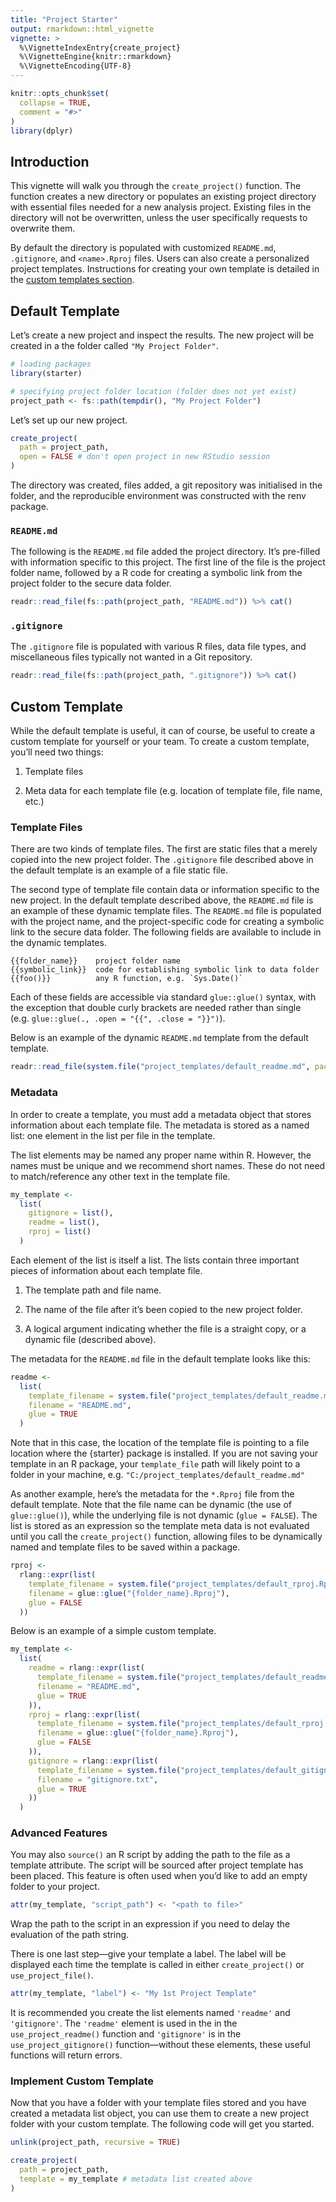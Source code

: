 ```yaml
---
title: "Project Starter"
output: rmarkdown::html_vignette
vignette: >
  %\VignetteIndexEntry{create_project}
  %\VignetteEngine{knitr::rmarkdown}
  %\VignetteEncoding{UTF-8}
---
```


```r
knitr::opts_chunk$set(
  collapse = TRUE,
  comment = "#>"
)
library(dplyr)
```

## Introduction

This vignette will walk you through the `create_project()` function.
The function creates a new directory or populates an existing project directory with essential files needed for a new analysis project.
Existing files in the directory will not be overwritten, unless the user specifically requests to overwrite them. 

By default the directory is populated with customized `README.md`, `.gitignore`, and `<name>.Rproj` files.
Users can also create a personalized project templates. Instructions for creating your own template is detailed in the [custom templates section](#custom_template). 

## Default Template

Let's create a new project and inspect the results.
The new project will be created in a the folder called `"My Project Folder"`.

```r
# loading packages
library(starter)

# specifying project folder location (folder does not yet exist)
project_path <- fs::path(tempdir(), "My Project Folder")
```

Let's set up our new project. 

```r
create_project(
  path = project_path,
  open = FALSE # don't open project in new RStudio session
)
```

The directory was created, files added, a git repository was initialised in the folder, and the reproducible environment was constructed with the renv package.

### **`README.md`**

The following is the `README.md` file added the project directory.
It's pre-filled with information specific to this project.
The first line of the file is the project folder name, followed by a R code for creating a symbolic link from the project folder to the secure data folder.

```r
readr::read_file(fs::path(project_path, "README.md")) %>% cat()
```

### **`.gitignore`**

The `.gitignore` file is populated with various R files, data file types, and miscellaneous files typically not wanted in a Git repository.

```r
readr::read_file(fs::path(project_path, ".gitignore")) %>% cat()
```

## Custom Template {#custom_template}

While the default template is useful, it can of course, be useful to create a custom template for yourself or your team.
To create a custom template, you'll need two things: 

1. Template files

1. Meta data for each template file (e.g. location of template file, file name, etc.)

### Template Files

There are two kinds of template files.
The first are static files that a merely copied into the new project folder.
The `.gitignore` file described above in the default template is an example of a file static file.

The second type of template file contain data or information specific to the new project.
In the default template described above, the `README.md` file is an example of these dynamic template files.
The `README.md` file is populated with the project name, and the project-specific code for creating a symbolic link to the secure data folder.
The following fields are available to include in the dynamic templates.

    {{folder_name}}    project folder name
    {{symbolic_link}}  code for establishing symbolic link to data folder
    {{foo()}}          any R function, e.g. `Sys.Date()`

Each of these fields are accessible via standard `glue::glue()` syntax, with the exception that double curly brackets are needed rather than single (e.g. `glue::glue(., .open = "{{", .close = "}}")`).

Below is an example of the dynamic `README.md` template from the default template.

```r
readr::read_file(system.file("project_templates/default_readme.md", package = 'starter')) %>% cat()
```

### Metadata

In order to create a template, you must add a metadata object that stores information about each template file.
The metadata is stored as a named list: one element in the list per file in the template.

The list elements may be named any proper name within R.
However, the names must be unique and we recommend short names.
These do not need to match/reference any other text in the template file.

```r
my_template <-
  list(
    gitignore = list(),
    readme = list(),
    rproj = list()
  )
```

Each element of the list is itself a list.
The lists contain three important pieces of information about each template file.

1. The template path and file name.

1. The name of the file after it's been copied to the new project folder.

1. A logical argument indicating whether the file is a straight copy, or a dynamic file (described above).

The metadata for the `README.md` file in the default template looks like this:

```r
readme <- 
  list(
    template_filename = system.file("project_templates/default_readme.md", package = "starter"), 
    filename = "README.md", 
    glue = TRUE
  )
```

Note that in this case, the location of the template file is pointing to a file location where the {starter} package is installed.
If you are not saving your template in an R package, your `template_file` path will likely point to a folder in your machine, e.g. `"C:/project_templates/default_readme.md"`

As another example, here's the metadata for the `*.Rproj` file from the default template.
Note that the file name can be dynamic (the use of `glue::glue()`), while the underlying file is not dynamic (`glue = FALSE`).
The list is stored as an expression so the template meta data is not evaluated until you call the `create_project()` function, allowing files to be dynamically named and template files to be saved within a package.

```r
rproj <- 
  rlang::expr(list(
    template_filename = system.file("project_templates/default_rproj.Rproj", package = "starter"), 
    filename = glue::glue("{folder_name}.Rproj"), 
    glue = FALSE
  ))
```

Below is an example of a simple custom template.

```r
my_template <- 
  list(
    readme = rlang::expr(list(
      template_filename = system.file("project_templates/default_readme.md", package = "starter"), 
      filename = "README.md",
      glue = TRUE
    )),
    rproj = rlang::expr(list(
      template_filename = system.file("project_templates/default_rproj.Rproj", package = "starter"), 
      filename = glue::glue("{folder_name}.Rproj"),
      glue = FALSE
    )),
    gitignore = rlang::expr(list(
      template_filename = system.file("project_templates/default_gitignore.txt", package = "starter"), 
      filename = "gitignore.txt", 
      glue = TRUE
    ))
  )
```

### Advanced Features

You may also `source()` an R script by adding the path to the file as a template attribute.
The script will be sourced after project template has been placed.
This feature is often used when you'd like to add an empty folder to your project.

```r
attr(my_template, "script_path") <- "<path to file>"
```

Wrap the path to the script in an expression if you need to delay the evaluation of the path string.

There is one last step---give your template a label.
The label will be displayed each time the template is called in either `create_project()` or `use_project_file()`.

```r
attr(my_template, "label") <- "My 1st Project Template"
```

It is recommended you create the list elements named `'readme'` and `'gitignore'`. 
The `'readme'` element is used in the in the `use_project_readme()` function and `'gitignore'` is in the `use_project_gitignore()` function---without these elements, these useful functions will return errors.

### Implement Custom Template

Now that you have a folder with your template files stored and you have created a metadata list object, you can use them to create a new project folder with your custom template.
The following code will get you started.

```r
unlink(project_path, recursive = TRUE)
```

```r
create_project(
  path = project_path,
  template = my_template # metadata list created above
)
```
